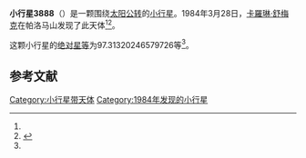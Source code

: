 {{Infobox planet
| bgcolour = #FFFFC0
| name = 3888 Hoyt
| symbol = 
| image = 
| caption = 
| discovery = yes
| discovery_ref = 
| discoverer = [[卡羅琳·舒梅克|卡羅琳·舒梅克]]
| discovery_site = [[帕洛马山|帕洛马山]] 
| discovered = 1984年3月28日
| designations = yes
| mp_name = 
| named_after = 
| alt_names = 
| mp_category = [[主带小行星|主带小行星]]
| orbit_ref = <ref name="a">[http://ssd.jpl.nasa.gov/sbdb.cgi?sstr=3888 3888 Hoyt] {{Wayback|url=http://ssd.jpl.nasa.gov/sbdb.cgi?sstr=3888 |date=20200917185550 }}，小行星數據庫瀏覽器（JPL Small-Body Database Browser）－[[美国国家航空航天局|美国国家航空航天局]]喷气推进实验室</ref>
| epoch = 2456400.5 (2013年4月18日更新)
| aphelion = {{convert|2.999214000629761|AU|km|3|abbr=on|lk=out}}
| perihelion = {{convert|1.786733041966043|AU|km|3|abbr=on}}
| semimajor = {{convert|2.392973521297902|AU|km|3|abbr=on}}
| eccentricity = 0.253341909
| period = 1352.088959 [[日|日]]<br />3.7[[儒略年|儒略年]]
| avg_speed = 
| inclination = 22.17303288529192
| asc_node = 175.4701261037695
| mean_anomaly = 
| arg_peri = 97.31320246579726
| satellites = 
| physical_characteristics = yes
| dimensions = 
| mass = 
| density = 
| surface_grav = 
| escape_velocity = 
| sidereal_day = 
| axial_tilt = 
| pole_ecliptic_lat = 
| pole_ecliptic_lon = 
| albedo = 
| temperatures= 
| temp_name1 = 
| mean_temp_1 = 
| max_temp_1 = 
| temp_name2 = 
| max_temp_2 = 
| spectral_type = 
| abs_magnitude = 97.31320246579726
}}

'''小行星3888'''（{{lang-en|3888 Hoyt}}）是一颗围绕[[太阳|太阳]][[公转|公转]]的[[小行星|小行星]]。1984年3月28日，[[卡羅琳·舒梅克|卡羅琳·舒梅克]]在帕洛马山发现了此天体<ref name="a" /><ref>{{cite news|title=小行星列表|url=http://cfa-www.harvard.edu/iau/lists/NumberedMPs.txt|accessdate=2013-07-08|newspaper=哈佛大学|archive-date=2008-05-17|archive-url=https://web.archive.org/web/20080517010638/http://cfa-www.harvard.edu/iau/lists/NumberedMPs.txt|dead-url=no}}</ref>。

这颗小行星的[[绝对星等|绝对星等]]为97.31320246579726等<ref name="a" />。

==参考文献==
{{reflist}}
{{Minor Planet Number|[[小行星3887|小行星3887]]|[[小行星3889|小行星3889]]}}

{{小天体}}

[[Category:小行星带天体|Category:小行星带天体]]
[[Category:1984年发现的小行星|Category:1984年发现的小行星]]

{{asteroid-stub}}